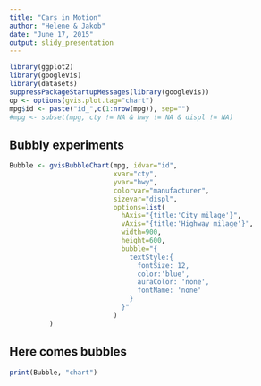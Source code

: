 ```yaml
---
title: "Cars in Motion"
author: "Helene & Jakob"
date: "June 17, 2015"
output: slidy_presentation
---
```


```r
library(ggplot2)
library(googleVis)
library(datasets)
suppressPackageStartupMessages(library(googleVis))
op <- options(gvis.plot.tag="chart")
mpg$id <- paste("id_",c(1:nrow(mpg)), sep="")
#mpg <- subset(mpg, cty != NA & hwy != NA & displ != NA)
```

## Bubbly experiments

```r
Bubble <- gvisBubbleChart(mpg, idvar="id", 
                          xvar="cty", 
                          yvar="hwy",
                          colorvar="manufacturer", 
                          sizevar="displ",
                          options=list(
                            hAxis="{title:'City milage'}",
                            vAxis="{title:'Highway milage'}",
                            width=900,
                            height=600,
                            bubble="{
                              textStyle:{
                                fontSize: 12,
                                color:'blue',
                                auraColor: 'none',
                                fontName: 'none'
                              }
                            }"
                          )
          )
```

## Here comes bubbles


```r
print(Bubble, "chart")
```